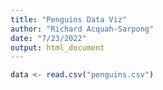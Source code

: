 ```yaml
---
title: "Penguins Data Viz"
author: "Richard Acquah-Sarpong"
date: "7/23/2022"
output: html_document
---
```


```r
data <- read.csv("penguins.csv")
```


